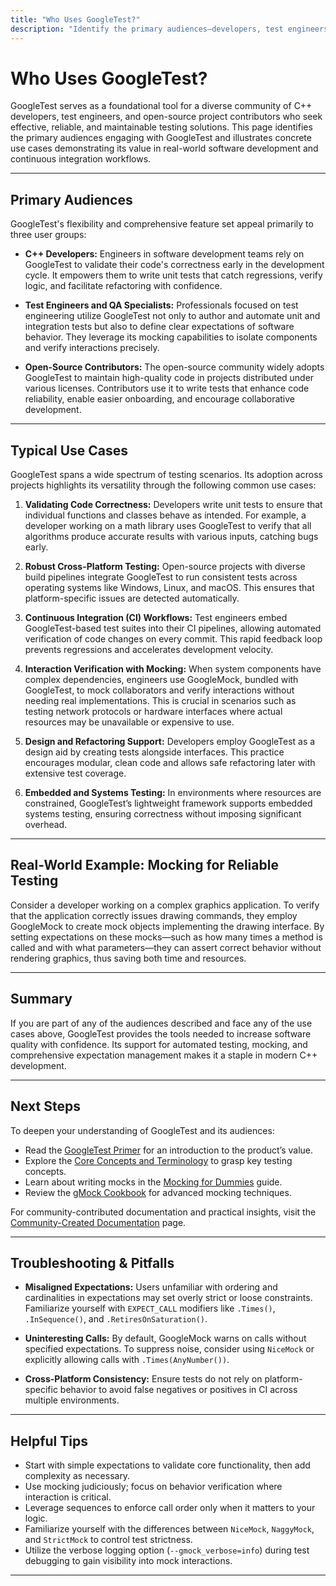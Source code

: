 ```yaml
---
title: "Who Uses GoogleTest?"
description: "Identify the primary audiences—developers, test engineers, and open-source project contributors—and see typical use cases from code correctness validation to robust cross-platform continuous integration."
---
```


# Who Uses GoogleTest?

GoogleTest serves as a foundational tool for a diverse community of C++ developers, test engineers, and open-source project contributors who seek effective, reliable, and maintainable testing solutions. This page identifies the primary audiences engaging with GoogleTest and illustrates concrete use cases demonstrating its value in real-world software development and continuous integration workflows.

---

## Primary Audiences

GoogleTest's flexibility and comprehensive feature set appeal primarily to three user groups:

- **C++ Developers:** Engineers in software development teams rely on GoogleTest to validate their code's correctness early in the development cycle. It empowers them to write unit tests that catch regressions, verify logic, and facilitate refactoring with confidence.

- **Test Engineers and QA Specialists:** Professionals focused on test engineering utilize GoogleTest not only to author and automate unit and integration tests but also to define clear expectations of software behavior. They leverage its mocking capabilities to isolate components and verify interactions precisely.

- **Open-Source Contributors:** The open-source community widely adopts GoogleTest to maintain high-quality code in projects distributed under various licenses. Contributors use it to write tests that enhance code reliability, enable easier onboarding, and encourage collaborative development.

---

## Typical Use Cases

GoogleTest spans a wide spectrum of testing scenarios. Its adoption across projects highlights its versatility through the following common use cases:

1. **Validating Code Correctness:** Developers write unit tests to ensure that individual functions and classes behave as intended. For example, a developer working on a math library uses GoogleTest to verify that all algorithms produce accurate results with various inputs, catching bugs early.

2. **Robust Cross-Platform Testing:** Open-source projects with diverse build pipelines integrate GoogleTest to run consistent tests across operating systems like Windows, Linux, and macOS. This ensures that platform-specific issues are detected automatically.

3. **Continuous Integration (CI) Workflows:** Test engineers embed GoogleTest-based test suites into their CI pipelines, allowing automated verification of code changes on every commit. This rapid feedback loop prevents regressions and accelerates development velocity.

4. **Interaction Verification with Mocking:** When system components have complex dependencies, engineers use GoogleMock, bundled with GoogleTest, to mock collaborators and verify interactions without needing real implementations. This is crucial in scenarios such as testing network protocols or hardware interfaces where actual resources may be unavailable or expensive to use.

5. **Design and Refactoring Support:** Developers employ GoogleTest as a design aid by creating tests alongside interfaces. This practice encourages modular, clean code and allows safe refactoring later with extensive test coverage.

6. **Embedded and Systems Testing:** In environments where resources are constrained, GoogleTest’s lightweight framework supports embedded systems testing, ensuring correctness without imposing significant overhead.

---

## Real-World Example: Mocking for Reliable Testing

Consider a developer working on a complex graphics application. To verify that the application correctly issues drawing commands, they employ GoogleMock to create mock objects implementing the drawing interface. By setting expectations on these mocks—such as how many times a method is called and with what parameters—they can assert correct behavior without rendering graphics, thus saving both time and resources.

---

## Summary

If you are part of any of the audiences described and face any of the use cases above, GoogleTest provides the tools needed to increase software quality with confidence. Its support for automated testing, mocking, and comprehensive expectation management makes it a staple in modern C++ development.

---

## Next Steps

To deepen your understanding of GoogleTest and its audiences:

- Read the [GoogleTest Primer](../overview/intro-concepts/product-value-proposition) for an introduction to the product’s value.
- Explore the [Core Concepts and Terminology](../overview/intro-concepts/core-concepts-terminology) to grasp key testing concepts.
- Learn about writing mocks in the [Mocking for Dummies](../docs/gmock_for_dummies.md) guide.
- Review the [gMock Cookbook](../docs/gmock_cook_book.md) for advanced mocking techniques.

For community-contributed documentation and practical insights, visit the [Community-Created Documentation](../docs/community_created_documentation.md) page.

---

## Troubleshooting & Pitfalls

- **Misaligned Expectations:** Users unfamiliar with ordering and cardinalities in expectations may set overly strict or loose constraints. Familiarize yourself with `EXPECT_CALL` modifiers like `.Times()`, `.InSequence()`, and `.RetiresOnSaturation()`. 

- **Uninteresting Calls:** By default, GoogleMock warns on calls without specified expectations. To suppress noise, consider using `NiceMock` or explicitly allowing calls with `.Times(AnyNumber())`.

- **Cross-Platform Consistency:** Ensure tests do not rely on platform-specific behavior to avoid false negatives or positives in CI across multiple environments.

---

## Helpful Tips

- Start with simple expectations to validate core functionality, then add complexity as necessary.
- Use mocking judiciously; focus on behavior verification where interaction is critical.
- Leverage sequences to enforce call order only when it matters to your logic.
- Familiarize yourself with the differences between `NiceMock`, `NaggyMock`, and `StrictMock` to control test strictness.
- Utilize the verbose logging option (`--gmock_verbose=info`) during test debugging to gain visibility into mock interactions.

---